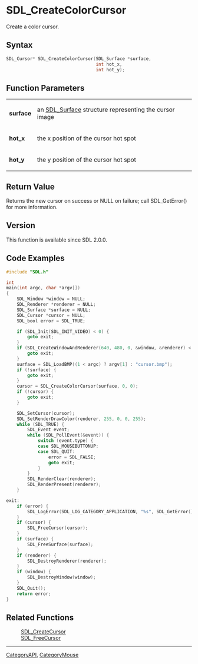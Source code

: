 = SDL_CreateColorCursor =

Create a color cursor.

== Syntax ==

<syntaxhighlight lang='c'>
SDL_Cursor* SDL_CreateColorCursor(SDL_Surface *surface,
                                  int hot_x,
                                  int hot_y);
</syntaxhighlight>

== Function Parameters ==

{|
|'''surface'''
|an [[SDL_Surface]] structure representing the cursor image
|-
|'''hot_x'''
|the x position of the cursor hot spot
|-
|'''hot_y'''
|the y position of the cursor hot spot
|}

== Return Value ==

Returns the new cursor on success or NULL on failure; call SDL_GetError()
for more information.



== Version ==

This function is available since SDL 2.0.0.



== Code Examples ==

<syntaxhighlight lang='c++'>
#include "SDL.h"

int
main(int argc, char *argv[])
{
    SDL_Window *window = NULL;
    SDL_Renderer *renderer = NULL;
    SDL_Surface *surface = NULL;
    SDL_Cursor *cursor = NULL;
    SDL_bool error = SDL_TRUE;

    if (SDL_Init(SDL_INIT_VIDEO) < 0) {
        goto exit;
    }
    if (SDL_CreateWindowAndRenderer(640, 480, 0, &window, &renderer) < 0) {
        goto exit;
    }
    surface = SDL_LoadBMP((1 < argc) ? argv[1] : "cursor.bmp");
    if (!surface) {
        goto exit;
    }
    cursor = SDL_CreateColorCursor(surface, 0, 0);
    if (!cursor) {
        goto exit;
    }

    SDL_SetCursor(cursor);
    SDL_SetRenderDrawColor(renderer, 255, 0, 0, 255);
    while (SDL_TRUE) {
        SDL_Event event;
        while (SDL_PollEvent(&event)) {
            switch (event.type) {
            case SDL_MOUSEBUTTONUP:
            case SDL_QUIT:
                error = SDL_FALSE;
                goto exit;
            }
        }
        SDL_RenderClear(renderer);
        SDL_RenderPresent(renderer);
    }

exit:
    if (error) {
        SDL_LogError(SDL_LOG_CATEGORY_APPLICATION, "%s", SDL_GetError());
    }
    if (cursor) {
        SDL_FreeCursor(cursor);
    }
    if (surface) {
        SDL_FreeSurface(surface);
    }
    if (renderer) {
        SDL_DestroyRenderer(renderer);
    }
    if (window) {
        SDL_DestroyWindow(window);
    }
    SDL_Quit();
    return error;
}
</syntaxhighlight>


== Related Functions ==

:[[SDL_CreateCursor]]
:[[SDL_FreeCursor]]

----
[[CategoryAPI]], [[CategoryMouse]]


